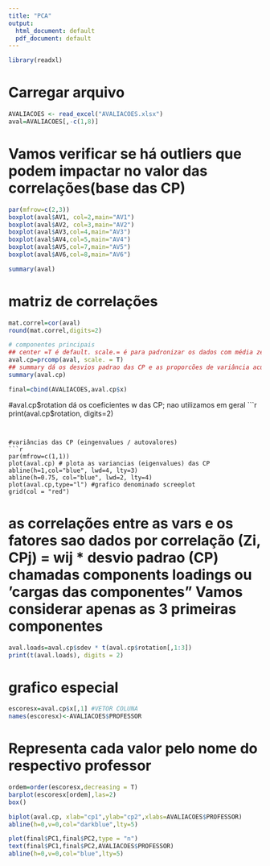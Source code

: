 ```yaml
---
title: "PCA"
output:
  html_document: default
  pdf_document: default
---
```


```r
library(readxl)
```

# Carregar arquivo
```r
AVALIACOES <- read_excel("AVALIACOES.xlsx")
aval=AVALIACOES[,-c(1,8)]
```

# Vamos verificar se há outliers que podem impactar no valor das correlações(base das CP)
```r
par(mfrow=c(2,3))
boxplot(aval$AV1, col=2,main="AV1")
boxplot(aval$AV2, col=3,main="AV2")
boxplot(aval$AV3,col=4,main="AV3")
boxplot(aval$AV4,col=5,main="AV4")
boxplot(aval$AV5,col=7,main="AV5")
boxplot(aval$AV6,col=8,main="AV6") 

summary(aval)
```


# matriz de correlações 
```r
mat.correl=cor(aval)
round(mat.correl,digits=2)
```

```r
# componentes principais
## center =T é default. scale.= é para padronizar os dados com média zero e variância = 1
aval.cp=prcomp(aval, scale. = T)
## summary dá os desvios padrao das CP e as proporcões de variância acumuladas
summary(aval.cp)

final=cbind(AVALIACOES,aval.cp$x)
```

#aval.cp$rotation dá os coeficientes w das CP; nao utilizamos em geral
```r
print(aval.cp$rotation, digits=2)

```


#variâncias das CP (eingenvalues / autovalores)
```r
par(mfrow=c(1,1))
plot(aval.cp) # plota as variancias (eigenvalues) das CP
abline(h=1,col="blue", lwd=4, lty=3)
abline(h=0.75, col="blue", lwd=2, lty=4)
plot(aval.cp,type="l") #grafico denominado screeplot
grid(col = "red")
```

# as correlações entre as vars e os fatores sao dados por correlação (Zi, CPj) = wij * desvio padrao (CP) chamadas components loadings ou 'cargas das componentes" Vamos considerar apenas as 3 primeiras componentes

```r
aval.loads=aval.cp$sdev * t(aval.cp$rotation[,1:3]) 
print(t(aval.loads), digits = 2)
```

# grafico especial
```r
escoresx=aval.cp$x[,1] #VETOR COLUNA
names(escoresx)<-AVALIACOES$PROFESSOR  
```

# Representa cada valor pelo nome do respectivo professor
```r
ordem=order(escoresx,decreasing = T)
barplot(escoresx[ordem],las=2)
box()
```

```r
biplot(aval.cp, xlab="cp1",ylab="cp2",xlabs=AVALIACOES$PROFESSOR)
abline(h=0,v=0,col="darkblue",lty=5)
```

```r
plot(final$PC1,final$PC2,type = "n")
text(final$PC1,final$PC2,AVALIACOES$PROFESSOR)
abline(h=0,v=0,col="blue",lty=5)
```




